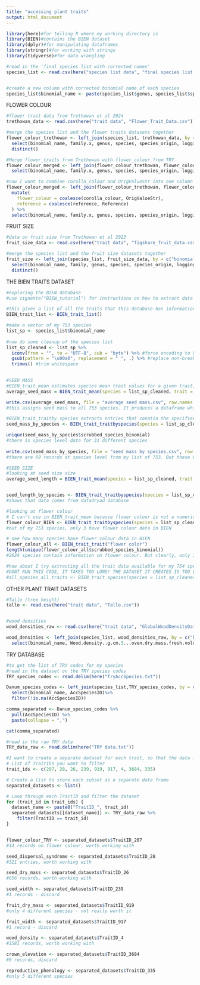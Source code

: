 ```yaml
---
title: "accessing plant traits"
output: html_document 
---
```


```r
library(here)#for telling R where my working directory is
library(BIEN)#contains the BIEN dataset
library(dplyr)#for manipulating dataframes
library(stringr)#for working with strings
library(tidyverse)#for data wrangling
```

```r
#read in the 'final species list with corrected names'
species_list <- read.csv(here("species list data", "final species list corrected and cleaned.csv"))


#create a new column with corrected binomial name of each species
species_list$binomial_name <- paste(species_list$genus, species_list$species)
```

FLOWER COLOUR 

```r
#flower trait data from Trethowan et al 2024
trethowan_data <- read.csv(here("trait data", "Flower_Trait_Data.csv"))

#merge the species list and the flower traits datasets together
flower_colour_trethowan <- left_join(species_list, trethowan_data, by = c("binomial_name" = "species")) %>%
  select(binomial_name, family.x, genus, species, species_origin, logging_status, corolla_colour, reference) %>% 
  distinct()

#Merge flower_traits from Trethowan with flower_colour from TRY
flower_colour_merged <- left_join(flower_colour_trethowan, flower_colour_TRY, by = c("binomial_name" = "AccSpeciesName")) %>%
  select(binomial_name, family.x, genus, species, species_origin, logging_status, corolla_colour, reference, OrigValueStr, Reference)

#now I want to combine corolla_colour and OrigValueStr into one column called flower_colour, and combined reference and Reference into one column called reference
flower_colour_merged <- left_join(flower_colour_trethowan, flower_colour_TRY, by = c("binomial_name" = "AccSpeciesName")) %>%
  mutate(
    flower_colour = coalesce(corolla_colour, OrigValueStr),
    reference = coalesce(reference, Reference)
  ) %>%
  select(binomial_name, family.x, genus, species, species_origin, logging_status, flower_colour, reference)

```

FRUIT SIZE

```r
#data on fruit size from Trethowan et al 2023
fruit_size_data <- read.csv(here("trait data", "figshare_fruit_data.csv"))

#merge the species list and the fruit size datasets together
fruit_size <- left_join(species_list, fruit_size_data, by = c("binomial_name" = "species")) %>%
  select(binomial_name, family, genus, species, species_origin, logging_status, fruit_size_mm, fruit_size_min_mm, reference)%>%
  distinct()

```



THE BIEN TRAITS DATASET
```r
#exploring the BIEN database
#use vignette("BIEN_tutorial") for instructions on how to extract data from the database

#this gives a list of all the traits that this database has information on - 54 different traits.
BIEN_trait_list <- BIEN_trait_list()

#make a vector of my 753 species
list_sp <- species_list$binomial_name 
  
#now do some cleanup of the species list  
list_sp_cleaned <- list_sp %>%
  iconv(from = "", to = "UTF-8", sub = "byte") %>% #force encoding to UTF-8 and replace non-convertible characters
  gsub(pattern = "\u00a0", replacement = " ", .) %>% #replace non-breaking space (\u00a0)
  trimws() #trim whitespace
 
``` 


```r
#SEED MASS
#BIEN_trait_mean estimates species mean trait values for a given trait, using Genus or Family level data where species level data is absent
average_seed_mass = BIEN_trait_mean(species = list_sp_cleaned, trait = "seed mass")

write.csv(average_seed_mass, file = "average seed mass.csv", row.names = FALSE)
#this assigns seed mass to all 753 species. It produces a dataframe which tells you the mean seed mass, the level used (family, genus or species) and the sample size used to produce that mean.

#BIEN_trait_traitby species extracts entries that conatin the specified species and traits. So this extracts the records only for the species that match exactly. If a species does not match, then it does not produce an estimate based on Genus or Family level
seed_mass_by_species <- BIEN_trait_traitbyspecies(species = list_sp_cleaned, trait = "seed mass")

unique(seed_mass_by_species$scrubbed_species_binomial)
#there is species level data for 31 different species
  
write.csv(seed_mass_by_species, file = "seed mass by species.csv", row.names = FALSE)
#there are 69 records at species level from my list of 753. But these 69 records are not necessarily 69 different species. some species appear to have more than one record. This dataset shows that the seed mas is the average seed mass of 1000 seed, and that most of the data come from SID (Seed Information Database) from kew gardens. 
```


```r
#SEED SIZE
#looking at seed size size
average_seed_length = BIEN_trait_mean(species = list_sp_cleaned, trait = "seed length")


seed_length_by_species <- BIEN_trait_traitbyspecies(species = list_sp_cleaned, trait = "seed length")
#shows that data comes from datadryad database
```


```r
#looking at flower colour
# I can't use in BIEN_trait_mean because flower colour is not a numerical variable - it is categorical.
flower_colour_BIEN <- BIEN_trait_traitbyspecies(species = list_sp_cleaned, trait = "flower color")
#out of my 753 species, only 3 have flower colour data in BIEN

# see how many species have flower colour data in BIEN
flower_colour_all <- BIEN_trait_trait("flower color")
length(unique(flower_colour_all$scrubbed_species_binomial))  
#2624 species contain information on flower colour. But clearly, only 3 of these are in my Danum dataset.

```

```r
#how about I try extracting all the trait data available for my 754 species?
#DONT RUN THIS CODE, IT TAKES TOO LONG! THE DATASET IT CREATES IS TOO LARGE!
#all_species_all_traits <- BIEN_trait_species(species = list_sp_cleaned)

```



OTHER PLANT TRAIT DATASETS
```r
#Tallo (tree height)
tallo <- read.csv(here("trait data", "Tallo.csv"))


#wood densities
wood_densities_raw <- read.csv(here("trait data", "GlobalWoodDensityDatabase.csv"))

wood_densities <- left_join(species_list, wood_densities_raw, by = c("binomial_name" = "Binomial")) %>%
  select(binomial_name, Wood.density..g.cm.3...oven.dry.mass.fresh.volume)
```


TRY DATABASE
```r
#to get the list of TRY codes for my species
#read in the dataset on the TRY species codes
TRY_species_codes <- read.delim(here("TryAccSpecies.txt"))

Danum_species_codes <- left_join(species_list,TRY_species_codes, by = c("binomial_name" = "AccSpeciesName")) %>%
  select(binomial_name, AccSpeciesID)%>%
  filter(!is.na(AccSpeciesID))

comma_separated <- Danum_species_codes %>%
  pull(AccSpeciesID) %>%
  paste(collapse = ",")

cat(comma_separated)
```


```r
#read in the raw TRY data
TRY_data_raw <- read.delim(here("TRY data.txt"))
```

```r
#I want to create a separate dataset for each trait, so that the data is easier to handle
# List of TraitIDs you want to filter
trait_ids <- c(207, 28, 26, 239, 919, 917, 4, 3684, 335)

# Create a list to store each subset as a separate data frame
separated_datasets <- list()

# Loop through each TraitID and filter the dataset
for (trait_id in trait_ids) {
  dataset_name <- paste0("TraitID_", trait_id)
  separated_datasets[[dataset_name]] <- TRY_data_raw %>%
    filter(TraitID == trait_id)
}


flower_colour_TRY <- separated_datasets$TraitID_207
#14 records on flower colour, worth working with 

seed_dispersal_syndrome <- separated_datasets$TraitID_28
#321 entries, worth working with 

seed_dry_mass <- separated_datasets$TraitID_26
#656 records, worth working with 

seed_width <- separated_datasets$TraitID_239
#1 records - discard

fruit_dry_mass <- separated_datasets$TraitID_919
#only 4 different species - not really worth it

fruit_width <- separated_datasets$TraitID_917
#1 record - discard

wood_density <- separated_datasets$TraitID_4
#1581 records, worth working with 

crown_elevation <- separated_datasets$TraitID_3684
#0 records, discard

reproductive_phenology <- separated_datasets$TraitID_335
#only 5 different species
```




